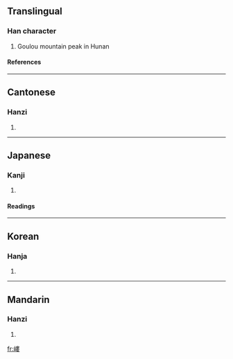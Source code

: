 {{see|嵝}}

==Translingual==
===Han character===
{{Han char|rn=46|rad=山|as=11|sn=14|four=2574<sub>4</sub>|canj=山中中女 (ULLV)}}
# Goulou mountain peak in Hunan
====References====
{{Han ref|kx=0318.250|dkj=08408|dj=0618.370|hdz=10794.010|uh=5D81|ud=23937|bh=E1A8|bd=57768}}
----
==Cantonese==
===Hanzi===
{{yue-hanzi|jyut=|y=lau5}}
# {{defn|Cantonese}}
----
==Japanese==
===Kanji===
{{ja-kanji|grade=|rs=山11}}
# {{defn|Japanese}} 
====Readings====
{{ja-readings|on=[[る]] (ru), [[ろう]] (rō)|kun=[[いただき]] (itadaki)}}
----
==Korean==
===Hanja===
{{ko-hanja|hangeul=루|rv=ru|mr=ru}}
# {{defn|Korean}}
----
==Mandarin==
===Hanzi===
{{cmn-hanzi|sim=嵝|pin=[[lǒu]] (lou3)|wg=lou<sup>3</sup>}}
# {{defn|Mandarin}}

[[fr:嶁]]